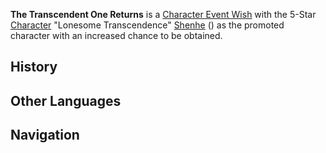 {{Wish Series Infobox
|character = Shenhe
|type      = Character Event Wishes
}}
'''The Transcendent One Returns''' is a [[Character Event Wish]] with the 5-Star [[Character]] "Lonesome Transcendence" [[Shenhe]] ({{Cryo}}) as the promoted character with an increased chance to be obtained.

==History==
{{Wish History Table}}

==Other Languages==
{{Other Languages
|en      = The Transcendent One Returns
|zhs     = 出尘入世
|zhs_rm  = Chū chén rù shì
|zht     = 出塵入世
|zht_rm  = Chū chén rù shì
|zh_tl   = The Transcendent Returns to the Mortal World
|ja      = 塵世に戻りし一鶴
|ja_rm   = Jinsei ni modorishi i kkaku
|ja_tl   = The One Crane That Returns to the Mortal World
|ko      = 속세의 귀객
|ko_rm   = Sokse-ui Gwigaek
|ko_tl   = Distinguished Guest of World
|es      = Advenimiento trascendental
|es_tl   = 
|fr      = Retour de la sublimée
|fr_tl   = Return of the Sublimed One
|ru      = Возвращение в мир смертных
|ru_tl   = Return to the Mortal World
|th      = จากพันธนาการสู่แดนมนุษย์
|th_rm   = Chak Phanthanakan Su Daen Manut
|th_tl   = 
|vi      = {{tt|Xuất Trần Nhập Thế|出塵入世}}
|vi_tl   = The Transcendent Returns to the Mortal World{{Sino|vi}}
|de      = Rückkehr aus der Abgeschiedenheit
|de_tl   = Return from Seclusion
|id      = Kembali ke Dunia Fana
|id_tl   = Return to the Mortal World
|pt      = A Volta do Transcendente
|pt_tl   = The Return of the Transcendent
|pt_note = ''do Transcendente'' is a masculine term.
}}

==Navigation==
{{Wish Navbox}}